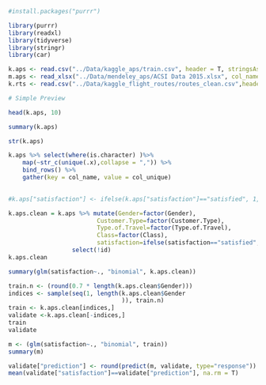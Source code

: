 ```r
#install.packages("purrr")
```

```r
library(purrr)
library(readxl)
library(tidyverse)
library(stringr)
library(car)

k.aps <- read.csv("../Data/kaggle_aps/train.csv", header = T, stringsAsFactors = F, row.names = "X")
m.aps <- read_xlsx("../Data/mendeley_aps/ACSI Data 2015.xlsx", col_names = T, )
k.rts <- read.csv("../Data/kaggle_flight_routes/routes_clean.csv",header = T, stringsAsFactors = T)
```
```r
# Simple Preview

head(k.aps, 10)
```
```r
summary(k.aps)
```
```r
str(k.aps)
```


```r
k.aps %>% select(where(is.character) )%>% 
    map(~str_c(unique(.x),collapse = ",")) %>% 
    bind_rows() %>% 
    gather(key = col_name, value = col_unique)
    

```
```r
#k.aps["satisfaction"] <- ifelse(k.aps["satisfaction"]=="satisfied", 1, 0)

k.aps.clean = k.aps %>% mutate(Gender=factor(Gender),
                         Customer.Type=factor(Customer.Type),
                         Type.of.Travel=factor(Type.of.Travel),
                         Class=factor(Class),
                         satisfaction=ifelse(satisfaction=="satisfied", 1,0)) %>% 
                  select(!id)
k.aps.clean

summary(glm(satisfaction~., "binomial", k.aps.clean))
```
```r
train.n <- (round(0.7 * length(k.aps.clean$Gender)))
indices <- sample(seq(1, length(k.aps.clean$Gender
                                )), train.n)
train <- k.aps.clean[indices,]
validate <-k.aps.clean[-indices,]
train
validate
```
```r
m <- (glm(satisfaction~., "binomial", train))
summary(m)
```


```r
validate["prediction"] <- round(predict(m, validate, type="response"))
mean(validate["satisfaction"]==validate["prediction"], na.rm = T)

```


```r
```


